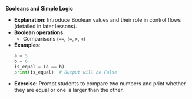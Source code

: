 **Booleans and Simple Logic**

-   **Explanation**: Introduce Boolean values and their role in control flows (detailed in later lessons).
-   **Boolean operations**:
    -   Comparisons (`==`, `!=`, `>`, `<`)
-   **Examples**:
    ```python
    a = 5
    b = 6
    is_equal = (a == b)
    print(is_equal)  # Output will be False
    ```
-   **Exercise**: Prompt students to compare two numbers and print whether they are equal or one is larger than the other.
